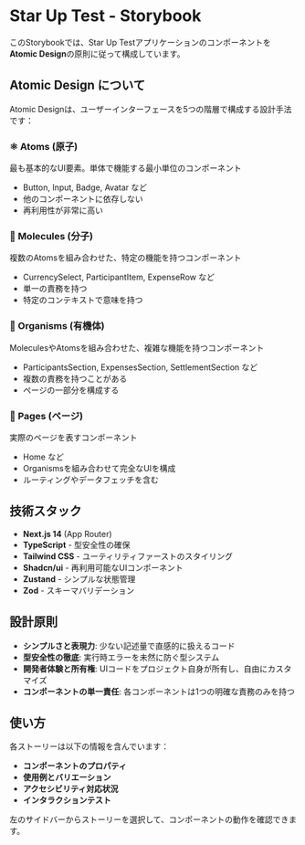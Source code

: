 
<Meta title="Introduction" />

# Star Up Test - Storybook

このStorybookでは、Star Up Testアプリケーションのコンポーネントを**Atomic Design**の原則に従って構成しています。

## Atomic Design について

Atomic Designは、ユーザーインターフェースを5つの階層で構成する設計手法です：

### ⚛️ Atoms (原子)

最も基本的なUI要素。単体で機能する最小単位のコンポーネント

- Button, Input, Badge, Avatar など
- 他のコンポーネントに依存しない
- 再利用性が非常に高い

### 🧬 Molecules (分子)

複数のAtomsを組み合わせた、特定の機能を持つコンポーネント

- CurrencySelect, ParticipantItem, ExpenseRow など
- 単一の責務を持つ
- 特定のコンテキストで意味を持つ

### 🦠 Organisms (有機体)

MoleculesやAtomsを組み合わせた、複雑な機能を持つコンポーネント

- ParticipantsSection, ExpensesSection, SettlementSection など
- 複数の責務を持つことがある
- ページの一部分を構成する

### 📄 Pages (ページ)

実際のページを表すコンポーネント

- Home など
- Organismsを組み合わせて完全なUIを構成
- ルーティングやデータフェッチを含む

## 技術スタック

- **Next.js 14** (App Router)
- **TypeScript** - 型安全性の確保
- **Tailwind CSS** - ユーティリティファーストのスタイリング
- **Shadcn/ui** - 再利用可能なUIコンポーネント
- **Zustand** - シンプルな状態管理
- **Zod** - スキーマバリデーション

## 設計原則

- **シンプルさと表現力**: 少ない記述量で直感的に扱えるコード
- **型安全性の徹底**: 実行時エラーを未然に防ぐ型システム
- **開発者体験と所有権**: UIコードをプロジェクト自身が所有し、自由にカスタマイズ
- **コンポーネントの単一責任**: 各コンポーネントは1つの明確な責務のみを持つ

## 使い方

各ストーリーは以下の情報を含んでいます：

- **コンポーネントのプロパティ**
- **使用例とバリエーション**
- **アクセシビリティ対応状況**
- **インタラクションテスト**

左のサイドバーからストーリーを選択して、コンポーネントの動作を確認できます。
